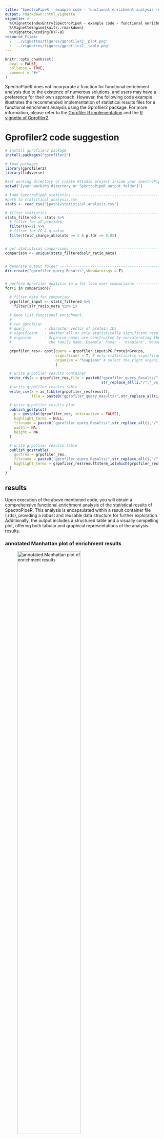 ```yaml
---
title: "SpectroPipeR - example code - functional enrichment analysis (external package)"
output: rmarkdown::html_vignette
vignette: >
  %\VignetteIndexEntry{SpectroPipeR - example code - functional enrichment analysis (external package)}
  %\VignetteEngine{knitr::rmarkdown}
  %\VignetteEncoding{UTF-8}
resource_files:
  - '../vignettes/figures/gprofiler2__plot.png'
  - '../vignettes/figures/gprofiler2__table.png'
---
```


```r
knitr::opts_chunk$set(
  eval = FALSE,
  collapse = TRUE,
  comment = "#>"
)
```

SpectroPipeR does not incorporate a function for functional enrichment analysis due to the existence of numerous solutions, and users may have a preference for their own approach. However, the following code example illustrates the recommended implementation of statistical results files for a functional enrichment analysis using the Gprofiler2 package. For more information, please refer to the [Gprofiler R implementation](https://biit.cs.ut.ee/gprofiler/page/r) and the [R vignette of Gprofiler2](https://cran.r-project.org/web/packages/gprofiler2/vignettes/gprofiler2.html).

# Gprofiler2 code suggestion

```r
# install gprofiler2 package
install.packages("gprofiler2")

# load packages
library(gprofiler2)
library(tidyverse)

#set working directory or create RStudio project inside your SpectroPipeR output folder
setwd("[your working directory or SpectroPipeR output folder]")

# load SpectroPipeR statistics --------------------------------------------
#path to statistical_analysis.csv
stats <- read_csv("[path]/statistical_analysis.csv")

# filter statistics -------------------------------------------------------
stats_filtered <- stats %>%
  # filter for ≥2 peptides
  filter(n>=2) %>%
  # filter for FC & q-value
  filter(fold_change_absolute >= 2 & p.fdr <= 0.05)


# get statistical comparisons ---------------------------------------------
comparison <- unique(stats_filtered$slr_ratio_meta)


# generate output folder --------------------------------------------------
dir.create("gprofiler_query_Results",showWarnings = F)


# perform Gprofiler analysis in a for loop over comparisons ---------------
for(i in comparison){

  # filter data for comparison
  grpofiler_input <- stats_filtered %>%
    filter(slr_ratio_meta %in% i)

  # Gene list functional enrichment.
  #
  # run gprofiler
  # query         - character vector of protein IDs
  # significant   - whether all or only statistically significant results should be returned.
  #	organism      - Organism names are constructed by concatenating the first letter of the name and
  #                 the family name. Example: human - 'hsapiens', mouse - 'mmusculus'

  grpofiler_res<- gost(query = grpofiler_input$PG.ProteinGroups,
                       significant = T, # only statistically significant results should be returned
                       organism = "hsapiens" # select the right organism
                       )

  # write grpofiler results container
  write_rds(x = grpofiler_res,file = paste0("gprofiler_query_Results/",
                                            str_replace_all(i,"/","_vs_"),".rds"))
  # write grpofiler results table
  write_csv(x = as_tibble(grpofiler_res$result),
            file = paste0("gprofiler_query_Results/",str_replace_all(i,"/","_vs_"),".csv"))

  # write grpofiler results plot
  publish_gostplot(
    p = gostplot(grpofiler_res, interactive = FALSE),
    highlight_terms = NULL,
    filename = paste0("gprofiler_query_Results/",str_replace_all(i,"/","_vs_"),"__plot.png"),
    width = NA,
    height = NA
  )

  # write grpofiler results table
  publish_gosttable(
    gostres = grpofiler_res,
    filename = paste0("gprofiler_query_Results/",str_replace_all(i,"/","_vs_"),"__table.png"),
    highlight_terms = grpofiler_res$result$term_id[which(grpofiler_res$result$p_value<1E-16)]
  )
}

```

## results

Upon execution of the above mentioned code, you will obtain a comprehensive functional enrichment analysis of the statistical results of SpectroPipeR. This analysis is encapsulated within a result container file (.rds), providing a robust and reusable data structure for further exploration. Additionally, the output includes a structured table and a visually compelling plot, offering both tabular and graphical representations of the analysis results. 

### annotated Manhattan plot of enrichment results

![annotated Manhattan plot of enrichment results](../vignettes/figures/gprofiler2__plot.png){width="70%"}

### table with the functional enrichment analysis results

![table with the functional enrichment analysis results with a p-value below 1E-16](../vignettes/figures/gprofiler2__table.png){width="70%"}


